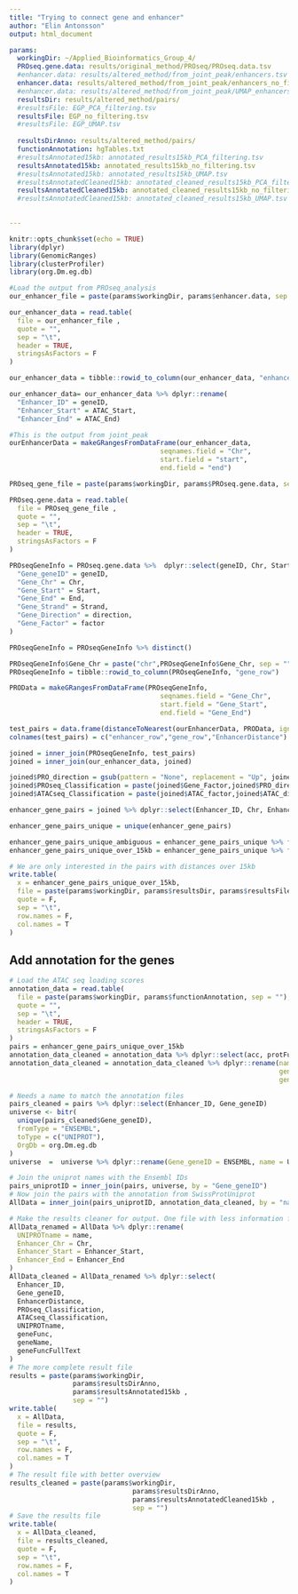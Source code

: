 ```yaml
---
title: "Trying to connect gene and enhancer"
author: "Elin Antonsson"
output: html_document

params:
  workingDir: ~/Applied_Bioinformatics_Group_4/
  PROseq.gene.data: results/original_method/PROseq/PROseq.data.tsv
  #enhancer.data: results/altered_method/from_joint_peak/enhancers.tsv
  enhancer.data: results/altered_method/from_joint_peak/enhancers_no_filtering.tsv
  #enhancer.data: results/altered_method/from_joint_peak/UMAP_enhancers.tsv
  resultsDir: results/altered_method/pairs/
  #resultsFile: EGP_PCA_filtering.tsv
  resultsFile: EGP_no_filtering.tsv
  #resultsFile: EGP_UMAP.tsv
  
  resultsDirAnno: results/altered_method/pairs/
  functionAnnotation: hgTables.txt
  #resultsAnnotated15kb: annotated_results15kb_PCA_filtering.tsv
  resultsAnnotated15kb: annotated_results15kb_no_filtering.tsv
  #resultsAnnotated15kb: annotated_results15kb_UMAP.tsv
  #resultsAnnotatedCleaned15kb: annotated_cleaned_results15kb_PCA_filtering.tsv
  resultsAnnotatedCleaned15kb: annotated_cleaned_results15kb_no_filtering.tsv
  #resultsAnnotatedCleaned15kb: annotated_cleaned_results15kb_UMAP.tsv

  
---
```


```r
knitr::opts_chunk$set(echo = TRUE)
library(dplyr)
library(GenomicRanges)
library(clusterProfiler)
library(org.Dm.eg.db)
```


```r

#Load the output from PROseq_analysis
our_enhancer_file = paste(params$workingDir, params$enhancer.data, sep = "")

our_enhancer_data = read.table(
  file = our_enhancer_file ,
  quote = "",
  sep = "\t",
  header = TRUE,
  stringsAsFactors = F
)

our_enhancer_data = tibble::rowid_to_column(our_enhancer_data, "enhancer_row")

our_enhancer_data= our_enhancer_data %>% dplyr::rename(
  "Enhancer_ID" = geneID, 
  "Enhancer_Start" = ATAC_Start, 
  "Enhancer_End" = ATAC_End)

#This is the output from joint_peak
ourEnhancerData = makeGRangesFromDataFrame(our_enhancer_data,
                                      seqnames.field = "Chr", 
                                      start.field = "start", 
                                      end.field = "end")

PROseq_gene_file = paste(params$workingDir, params$PROseq.gene.data, sep = "")

PROseq.gene.data = read.table(
  file = PROseq_gene_file ,
  quote = "",
  sep = "\t",
  header = TRUE,
  stringsAsFactors = F
)

PROseqGeneInfo = PROseq.gene.data %>%  dplyr::select(geneID, Chr, Start, End, Strand, direction, factor) %>% dplyr::rename(
  "Gene_geneID" = geneID,
  "Gene_Chr" = Chr,
  "Gene_Start" = Start,
  "Gene_End" = End,
  "Gene_Strand" = Strand,
  "Gene_Direction" = direction,
  "Gene_Factor" = factor
)

PROseqGeneInfo = PROseqGeneInfo %>% distinct()

PROseqGeneInfo$Gene_Chr = paste("chr",PROseqGeneInfo$Gene_Chr, sep = "")
PROseqGeneInfo = tibble::rowid_to_column(PROseqGeneInfo, "gene_row")

PROData = makeGRangesFromDataFrame(PROseqGeneInfo,
                                      seqnames.field = "Gene_Chr", 
                                      start.field = "Gene_Start", 
                                      end.field = "Gene_End")

test_pairs = data.frame(distanceToNearest(ourEnhancerData, PROData, ignore.strand=TRUE))
colnames(test_pairs) = c("enhancer_row","gene_row","EnhancerDistance")

joined = inner_join(PROseqGeneInfo, test_pairs)
joined = inner_join(our_enhancer_data, joined)

joined$PRO_direction = gsub(pattern = "None", replacement = "Up", joined$Gene_Direction)
joined$PROseq_Classification = paste(joined$Gene_Factor,joined$PRO_direction, sep = " " )
joined$ATACseq_Classification = paste(joined$ATAC_factor,joined$ATAC_direction, sep = " " )

enhancer_gene_pairs = joined %>% dplyr::select(Enhancer_ID, Chr, Enhancer_Start, Enhancer_End, Gene_geneID, Gene_Chr, Gene_Start, Gene_End, EnhancerDistance, PROseq_Classification, ATACseq_Classification)

enhancer_gene_pairs_unique = unique(enhancer_gene_pairs)

```

```r
enhancer_gene_pairs_unique_ambiguous = enhancer_gene_pairs_unique %>% filter(EnhancerDistance >= 0 & EnhancerDistance < 1500 )  
enhancer_gene_pairs_unique_over_15kb = enhancer_gene_pairs_unique %>% filter(EnhancerDistance > 1500)  
```


```r
# We are only interested in the pairs with distances over 15kb
write.table(
  x = enhancer_gene_pairs_unique_over_15kb,
  file = paste(params$workingDir, params$resultsDir, params$resultsFile, sep = ""),
  quote = F,
  sep = "\t",
  row.names = F,
  col.names = T
)

```

## Add annotation for the genes
```r
# Load the ATAC seq loading scores
annotation_data = read.table(
  file = paste(params$workingDir, params$functionAnnotation, sep = ""),
  quote = "",
  sep = "\t",
  header = TRUE,
  stringsAsFactors = F
)
pairs = enhancer_gene_pairs_unique_over_15kb
annotation_data_cleaned = annotation_data %>% dplyr::select(acc, protFullNames, score, geneName, functionText)
annotation_data_cleaned = annotation_data_cleaned %>% dplyr::rename(name = acc,
                                                                    geneFunc = protFullNames,
                                                                    geneFuncFullText = functionText)

# Needs a name to match the annotation files
pairs_cleaned = pairs %>% dplyr::select(Enhancer_ID, Gene_geneID)
universe <- bitr(
  unique(pairs_cleaned$Gene_geneID),
  fromType = "ENSEMBL",
  toType = c("UNIPROT"),
  OrgDb = org.Dm.eg.db
)
universe  =  universe %>% dplyr::rename(Gene_geneID = ENSEMBL, name = UNIPROT)

# Join the uniprot names with the Ensembl IDs
pairs_uniprotID = inner_join(pairs, universe, by = "Gene_geneID")
# Now join the pairs with the annotation from SwissProtUniprot
AllData = inner_join(pairs_uniprotID, annotation_data_cleaned, by = "name")

# Make the results cleaner for output. One file with less information for easier overview
AllData_renamed = AllData %>% dplyr::rename(
  UNIPROTname = name,
  Enhancer_Chr = Chr,
  Enhancer_Start = Enhancer_Start,
  Enhancer_End = Enhancer_End
)
AllData_cleaned = AllData_renamed %>% dplyr::select(
  Enhancer_ID,
  Gene_geneID,
  EnhancerDistance,
  PROseq_Classification,
  ATACseq_Classification,
  UNIPROTname,
  geneFunc,
  geneName,
  geneFuncFullText
)
# The more complete result file
results = paste(params$workingDir,
                params$resultsDirAnno,
                params$resultsAnnotated15kb ,
                sep = "")
write.table(
  x = AllData,
  file = results,
  quote = F,
  sep = "\t",
  row.names = F,
  col.names = T
)
# The result file with better overview
results_cleaned = paste(params$workingDir,
                               params$resultsDirAnno,
                               params$resultsAnnotatedCleaned15kb ,
                               sep = "")
# Save the results file
write.table(
  x = AllData_cleaned,
  file = results_cleaned,
  quote = F,
  sep = "\t",
  row.names = F,
  col.names = T
)

```


